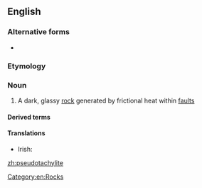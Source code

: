 ==English==
{{wikipedia}}

===Alternative forms===
* {{l|en|pseudotachylyte}}

===Etymology===
{{prefix|pseudo|tachylyte|alt2=tachylite|lang=en}}

===Noun===
{{en-noun}}

# {{lb|en|mineralogy}} A dark, glassy [[rock]] generated by frictional heat within [[fault]]s

====Derived terms====
{{der3|[[pseudotachylitic]]}}

====Translations====
{{trans-top|a dark, glassy rock generated by frictional heat within faults}}
* Irish: {{t|ga|bréagthacailít|f}}
{{trans-mid}}
{{trans-bottom}}

[[Category:en:Rocks]]

[[zh:pseudotachylite]]
